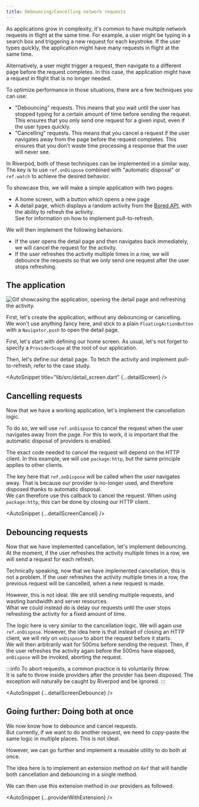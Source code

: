 ```yaml
---
title: Debouncing/Cancelling network requests
---
```



As applications grow in complexity, it's common to have multiple network requests
in flight at the same time. For example, a user might be typing in a search box
and triggering a new request for each keystroke. If the user types quickly, the
application might have many requests in flight at the same time.

Alternatively, a user might trigger a request, then navigate to a different page
before the request completes. In this case, the application might have a request
in flight that is no longer needed.

To optimize performance in those situations, there are a few techniques you can
use:

- "Debouncing" requests. This means that you wait until the user has stopped
  typing for a certain amount of time before sending the request. This ensures
  that you only send one request for a given input, even if the user types
  quickly.
- "Cancelling" requests. This means that you cancel a request if the user
  navigates away from the page before the request completes. This ensures that
  you don't waste time processing a response that the user will never see.

In Riverpod, both of these techniques can be implemented in a similar way.
The key is to use `ref.onDispose` combined with "automatic disposal" or `ref.watch`
to achieve the desired behavior.

To showcase this, we will make a simple application with two pages:

- A home screen, with a button which opens a new page
- A detail page, which displays a random activity from the [Bored API](https://www.boredapi.com/),
  with the ability to refresh the activity.  
  See <Link documentID="case_studies/pull_to_refresh" /> for information
  on how to implement pull-to-refresh.

We will then implement the following behaviors:

- If the user opens the detail page and then navigates back immediately,
  we will cancel the request for the activity.
- If the user refreshes the activity multiple times in a row, we will debounce
  the requests so that we only send one request after the user stops refreshing.

## The application

<img
  src="/img/case_studies/cancel/app.gif"
  alt="Gif showcasing the application, opening the detail page and refreshing the activity."
/>

First, let's create the application, without any debouncing or cancelling.  
We won't use anything fancy here, and stick to a plain `FloatingActionButton` with
a `Navigator.push` to open the detail page.

First, let's start with defining our home screen. As usual,
let's not forget to specify a `ProviderScope` at the root of our application.

<AutoSnippet title="lib/src/main.dart" raw={homeScreen} />

Then, let's define our detail page.
To fetch the activity and implement pull-to-refresh, refer
to the <Link documentID="case_studies/pull_to_refresh" /> case study.

<AutoSnippet title="lib/src/detail_screen.dart" {...detailScreen} />

## Cancelling requests

Now that we have a working application, let's implement the cancellation logic.

To do so, we will use `ref.onDispose` to cancel the request when the user
navigates away from the page. For this to work, it is important that the
automatic disposal of providers is enabled.

The exact code needed to cancel the request will depend on the HTTP client.
In this example, we will use `package:http`, but the same principle applies
to other clients.

The key here that `ref.onDispose` will be called when the user navigates away.
That is because our provider is no-longer used, and therefore disposed
thanks to automatic disposal.  
We can therefore use this callback to cancel the request. When using `package:http`,
this can be done by closing our HTTP client.

<AutoSnippet {...detailScreenCancel} />

## Debouncing requests

Now that we have implemented cancellation, let's implement debouncing.  
At the moment, if the user refreshes the activity multiple times in a row,
we will send a request for each refresh.

Technically speaking, now that we have implemented cancellation, this is not
a problem. If the user refreshes the activity multiple times in a row,
the previous request will be cancelled, when a new request is made.

However, this is not ideal. We are still sending multiple requests, and
wasting bandwidth and server resources.  
What we could instead do is delay our requests until the user stops refreshing
the activity for a fixed amount of time.

The logic here is very similar to the cancellation logic. We will again
use `ref.onDispose`. However, the idea here is that instead of
closing an HTTP client, we will rely on `onDispose` to abort the request
before it starts.  
We will then arbitrarily wait for 500ms before sending the request.
Then, if the user refreshes the activity again before the 500ms have elapsed,
`onDispose` will be invoked, aborting the request.

:::info
To abort requests, a common practice is to voluntarily throw.  
It is safe to throw inside providers after the provider has been disposed.
The exception will naturally be caught by Riverpod and be ignored.
:::

<AutoSnippet {...detailScreenDebounce} />

## Going further: Doing both at once

We now know how to debounce and cancel requests.  
But currently, if we want to do another request, we need to copy-paste
the same logic in multiple places. This is not ideal.

However, we can go further and implement a reusable utility to do both at once.

The idea here is to implement an extension method on `Ref` that will
handle both cancellation and debouncing in a single method.

<AutoSnippet raw={extension} />

We can then use this extension method in our providers as followed:

<AutoSnippet {...providerWithExtension} />
